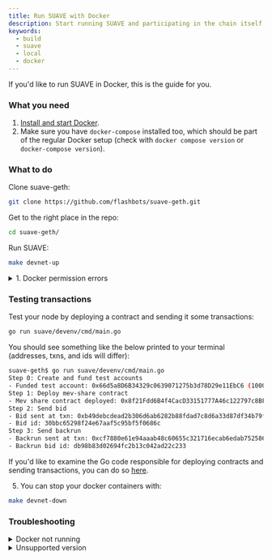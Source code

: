 ```yaml
---
title: Run SUAVE with Docker
description: Start running SUAVE and participating in the chain itself
keywords:
  - build
  - suave
  - local
  - docker
---
```


If you'd like to run SUAVE in Docker, this is the guide for you.

### What you need

1. [Install and start Docker](https://docs.docker.com/get-docker/).
2. Make sure you have `docker-compose` installed too, which should be part of the regular Docker setup (check with `docker compose version` or `docker-compose version`).

### What to do

Clone suave-geth:
```bash
git clone https://github.com/flashbots/suave-geth.git
```

Get to the right place in the repo:
```bash
cd suave-geth/
```

Run SUAVE:
```bash
make devnet-up
```

<Details>
  <summary>1. Docker permission errors</summary>
  <div>
    <div>
      <div>
        It is likely best to create a new user group for Docker, rather than run the above command as sudo. You can do by running:<br/><br/>
        <pre>
        sudo usermod -aG docker $USER
        newgrp docker
        </pre>
      </div>
    </div>
  </div>
</Details>


### Testing transactions

Test your node by deploying a contract and sending it some transactions:
```bash
go run suave/devenv/cmd/main.go
```

You should see something like the below printed to your terminal (addresses, txns, and ids will differ):
```bash
suave-geth$ go run suave/devenv/cmd/main.go
Step 0: Create and fund test accounts
- Funded test account: 0x66d5a8D6B34329c0639071275b3d78D29e11EbC6 (100000000)
Step 1: Deploy mev-share contract
- Mev share contract deployed: 0x8f21Fdd6B4f4CacD33151777A46c122797c8BF17
Step 2: Send bid
- Bid sent at txn: 0xb49debcdead2b306d6ab6282b88fdad7c8d6a33d87df34b79f56d141eae7c08a
- Bid id: 30bbc65298f24e67aaf5c95bf5f0686c
Step 3: Send backrun
- Backrun sent at txn: 0xcf7880e61e94aaab48c60655c321716ecab6edab752586448b0412e93a969889
- Backrun bid id: db98b83d02694fc2b13c042ad22c233
```

If you'd like to examine the Go code responsible for deploying contracts and sending transactions, you can do so [here](https://github.com/flashbots/suave-geth/blob/main/suave/devenv/cmd/main.go).

5. You can stop your docker containers with:
```bash
make devnet-down
```

### Troubleshooting

<Details>
  <summary>Docker not running</summary>
  <div>
    <div>
      <div>
        Make sure that Docker is running. On most Linux machines, you can do this with:<br/>
        <pre>
        sudo systemctl start docker
        </pre><br/>
        You can check the current status with:<br/>
        <pre>
        sudo systemctl status docker
        </pre><br/>
        If you installed Docker and still run into issues with docker-compose, you can try:<br/>
        <pre>
        sudo apt install docker-compose
        </pre>
      </div>
    </div>
  </div>
</Details>
<Details>
  <summary>Unsupported version</summary>
  <div>
    <div>
      <div>
        If you're running an older version of Docker, you may get a message that looks like this:<br/>
        <pre>
        ERROR: Version in "././suave/devenv/docker-compose.yml" is unsupported.
        </pre><br/>
        Go to the file in "/suave/devenv/docker-compose.yml" and change the first line to use <b>3.3</b> rather than <b>3.8</b>.
      </div>
    </div>
  </div>
</Details>